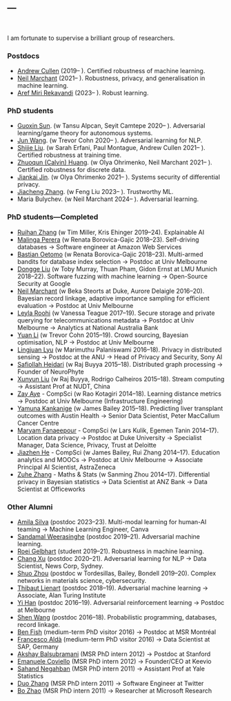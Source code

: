 ---
---

<link rel="stylesheet" href="styles.css" type="text/css">

<br>

I am fortunate to supervise a brilliant group of researchers.

### Postdocs

* [Andrew Cullen](https://www.linkedin.com/in/andrew-cullen-67b04746/?originalSubdomain=au) (2019-- ). Certified robustness of machine learning.
* [Neil Marchant](https://www.ngmarchant.net/) (2021-- ). Robustness, privacy, and generalisation in machine learning.
* [Aref Miri Rekavandi](https://arekavandi.github.io/) (2023-- ). Robust learning.

### PhD students

* [Guoxin Sun](https://www.linkedin.com/in/guoxin-sun-338888162/). (w Tansu Alpcan, Seyit Camtepe 2020-- ). Adversarial learning/game theory for autonomous systems.
* [Jun Wang](https://www.linkedin.com/in/jun-wang-15065b170/). (w Trevor Cohn 2020-- ). Adversarial learning for NLP.
* [Shijie Liu](https://www.linkedin.com/in/shijie-liu-9162b8151/). (w Sarah Erfani, Paul Montague, Andrew Cullen 2021-- ). Certified robustness at training time.
* [Zhuoqun (Calvin) Huang](https://github.com/Dovermore). (w Olya Ohrimenko, Neil Marchant 2021-- ). Certified robustness for discrete data.
* [Jiankai Jin](https://jason-jiankai.github.io/). (w Olya Ohrimenko 2021-- ). Systems security of differential privacy.
* [Jiacheng Zhang](https://cis.unimelb.edu.au/people/students/jiacheng-zhang). (w Feng Liu 2023-- ). Trustworthy ML.
* Maria Bulychev. (w Neil Marchant 2024-- ). Adversarial learning.

### PhD students---Completed

* [Ruihan Zhang](https://scholar.google.com/citations?user=gjSlsnQAAAAJ&hl=en) (w Tim Miller, Kris Ehinger 2019--24). Explainable AI
* [Malinga Perera](http://www.malinga.me/) (w Renata Borovica-Gajic 2018--23). Self-driving databases → Software engineer at Amazon Web Services
* [Bastian Oetomo](https://www.linkedin.com/in/bastian-oetomo-34300856/) (w Renata Borovica-Gajic 2018--23). Multi-armed bandits for database index selection → Postdoc at Univ Melbourne
* [Dongge Liu](https://www.linkedin.com/in/dongge-liu-9a957913a) (w Toby Murray, Thuan Pham, Gidon Ernst at LMU Munich 2018--22). Software fuzzing with machine learning → Open-Source Security at Google
* [Neil Marchant](https://www.ngmarchant.net/) (w Beka Steorts at Duke, Aurore Delaigle 2016--20). Bayesian record linkage, adaptive importance sampling for efficient evaluation → Postdoc at Univ Melbourne
* [Leyla Roohi](https://au.linkedin.com/in/leyla-roohi-b4544a67) (w Vanessa Teague 2017--19). Secure storage and private querying for telecommunications metadata → Postdoc at Univ Melbourne → Analytics at National Australia Bank
* [Yuan Li](https://scholar.google.com/citations?user=qDDC09EAAAAJ&hl=en) (w Trevor Cohn 2015--19). Crowd sourcing, Bayesian optimisation, NLP → Postdoc at Univ Melbourne
* [Lingjuan Lyu](https://www.researchgate.net/profile/Lingjuan_Lyu) (w Marimuthu Palaniswami 2016--18). Privacy in distributed sensing → Postdoc at the ANU → Head of Privacy and Security, Sony AI
* [Safiollah Heidari](https://sites.google.com/site/safiheidari/) (w Raj Buyya 2015--18). Distributed graph processing → Founder of NeuroPhyte
* [Xunyun Liu](https://xunyunliu.github.io/) (w Raj Buyya, Rodrigo Calheiros 2015--18). Stream computing → Assistant Prof at NUDT, China
* [Zay Aye](https://www.researchgate.net/profile/Zay_Aye) - CompSci (w Rao Kotagiri 2014--18). Learning distance metrics → Postdoc at Univ Melbourne (Infrastructure Engineering)
* [Yamuna Kankanige](https://www.linkedin.com/in/yamuna-kankanige-8b258a26/) (w James Bailey 2015--18). Predicting liver transplant outcomes with Austin Health → Senior Data Scientist, Peter MacCallum Cancer Centre
* [Maryam Fanaeepour](https://scholar.google.com.au/citations?user=1EPDwbAAAAAJ&hl=en) - CompSci (w Lars Kulik, Egemen Tanin 2014--17). Location data privacy → Postdoc at Duke University → Specialist Manager, Data Science, Privacy, Trust at Deloitte
* [Jiazhen He](https://scholar.google.com.au/citations?user=GtpWKiwAAAAJ&hl=en) - CompSci (w James Bailey, Rui Zhang 2014--17). Education analytics and MOOCs → Postdoc at Univ Melbourne → Associate Principal AI Scientist, AstraZeneca
* [Zuhe Zhang](https://www.researchgate.net/profile/Zuhe_Zhang) - Maths & Stats (w Sanming Zhou 2014--17). Differential privacy in Bayesian statistics → Data Scientist at ANZ Bank → Data Scientist at Officeworks

### Other Alumni

* [Amila Silva](https://www.amilasilva.com/) (postdoc 2023--23). Multi-modal learning for human-AI teaming →  Machine Learning Engineer, Canva
* [Sandamal Weerasinghe](https://cis.unimelb.edu.au/people/prameesha-weerasinghe) (postdoc 2019--21). Adversarial machine learning.
* [Roei Gelbhart](https://scholar.google.co.il/citations?user=en8SzLcAAAAJ&hl=en) (student 2019--21). Robustness in machine learning.
* [Chang Xu](https://changxu.io/) (postdoc 2020--21). Adversarial learning for NLP → Data Scientist, News Corp, Sydney.
* [Shuo Zhou](https://shuozhou.github.io/) (postdoc w Tordesillas, Bailey, Bondell 2019--20). Complex networks in materials science, cybersecurity.
* [Thibaut Lienart](https://tlienart.github.io/) (postdoc 2018--19). Adversarial machine learning → Associate, Alan Turing Institute
* [Yi Han](https://scholar.google.com/citations?user=e_mtK4kAAAAJ&hl=en) (postdoc 2016--19). Adversarial reinforcement learning → Postdoc at Melbourne
* [Shen Wang](https://scholar.google.com/citations?user=TpErHPkAAAAJ&hl=en) (postdoc 2016--18). Probabilistic programming, databases, record linkage.
* [Ben Fish](http://ben.fish/) (medium-term PhD visitor 2016) → Postdoc at MSR Montréal
* [Francesco Aldà](http://www.ruhr-uni-bochum.de/lmi/alda/) (medium-term PhD visitor 2016) → Data Scientist at SAP, Germany
<!-- ### PhD interns---former Microsoft Research -->
* [Akshay Balsubramani](http://www.linkedin.com/pub/akshay-balsubramani/12/3aa/2) (MSR PhD intern 2012) → Postdoc at Stanford
* [Emanuele Coviello](http://acsweb.ucsd.edu/~ecoviell/) (MSR PhD intern 2012) → Founder/CEO at Keevio
* [Sahand Negahban](http://www.eecs.berkeley.edu/~sahand_n/) (MSR PhD intern 2011) → Assistant Prof at Yale Statistics
* [Duo Zhang](http://sifaka.cs.uiuc.edu/~dzhang22/) (MSR PhD intern 2011) → Software Engineer at Twitter
* [Bo Zhao](http://dm1.cs.uiuc.edu/) (MSR PhD intern 2011) → Researcher at Microsoft Research
